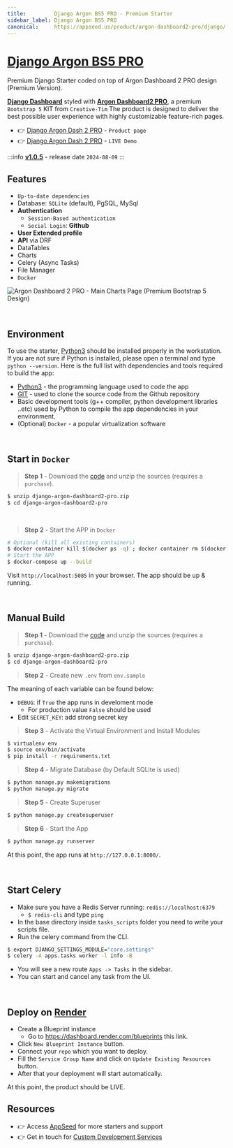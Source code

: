 ```yaml
---
title:         Django Argon BS5 PRO - Premium Starter
sidebar_label: Django Argon BS5 PRO
canonical:     https://appseed.us/product/argon-dashboard2-pro/django/  
---
```


# [Django Argon BS5 PRO](https://appseed.us/product/argon-dashboard2-pro/django/)

<SubHeading>Premium Django Starter coded on top of Argon Dashboard 2 PRO design (Premium Version).</SubHeading>

**[Django Dashboard](https://appseed.us/admin-dashboards/django/)** styled with **[Argon Dashboard2 PRO](https://appseed.us/product/argon-dashboard2-pro/django/)**, a premium `Bootstrap 5` KIT from `Creative-Tim`
The product is designed to deliver the best possible user experience with highly customizable feature-rich pages. 

- 👉 [Django Argon Dash 2 PRO](https://appseed.us/product/argon-dashboard2-pro/django/) - `Product page` 
- 👉 [Django Argon Dash 2 PRO](https://django-argon-dash2-pro.onrender.com/) - `LIVE Demo`

:::info [**v1.0.5**](https://github.com/app-generator/django-argon-dashboard2-pro/releases) - release date `2024-08-09`
:::

## **Features**

- `Up-to-date dependencies`
- Database: `SQLite` (default), PgSQL, MySql
- **Authentication**
  - `Session-Based authentication`
  - `Social Login`: **Github**
- **User Extended profile**
- **API** via DRF
- DataTables
- Charts
- Celery (Async Tasks)
- File Manager
- `Docker`

![Argon Dashboard 2 PRO - Main Charts Page (Premium Bootstrap 5 Design)](https://github.com/user-attachments/assets/e2bca541-ed94-4369-8ab7-361a7f112e69)

<br />

## Environment

To use the starter, [Python3](https://www.python.org) should be installed properly in the workstation. 
If you are not sure if Python is installed, please open a terminal and type `python --version`. Here is the full list with dependencies and tools required to build the app:

- [Python3](https://www.python.org) - the programming language used to code the app
- [GIT](https://git-scm.com) - used to clone the source code from the Github repository
- Basic development tools (g++ compiler, python development libraries ..etc) used by Python to compile the app dependencies in your environment.
- (Optional) `Docker` - a popular virtualization software

<br />

## Start in `Docker`

> **Step 1** - Download the [code](https://appseed.us/product/argon-dashboard2-pro/django/) and unzip the sources (requires a `purchase`). 

```bash
$ unzip django-argon-dashboard2-pro.zip
$ cd django-argon-dashboard2-pro
```

<br />

> **Step 2** - Start the APP in `Docker`

```bash
# Optional (kill all existing containers)
$ docker container kill $(docker ps -q) ; docker container rm $(docker ps -a -q) ; docker network prune -f 
# Start the APP
$ docker-compose up --build 
```

Visit `http://localhost:5085` in your browser. The app should be up & running.

<br />

## Manual Build 

> **Step 1** - Download the [code](https://appseed.us/product/argon-dashboard2-pro/django/) and unzip the sources (requires a `purchase`). 

```bash
$ unzip django-argon-dashboard2-pro.zip
$ cd django-argon-dashboard2-pro
```

> **Step 2** - Create new `.env` from `env.sample`

The meaning of each variable can be found below: 

- `DEBUG`: if `True` the app runs in develoment mode
  - For production value `False` should be used
- Edit `SECRET_KEY`: add strong secret key

> **Step 3** - Activate the Virtual Environment and Install Modules

```bash
$ virtualenv env
$ source env/bin/activate
$ pip install -r requirements.txt
```

> **Step 4** - Migrate Database (by Default SQLite is used)

```bash
$ python manage.py makemigrations
$ python manage.py migrate
```

> **Step 5** - Create Superuser 

```bash
$ python manage.py createsuperuser
```

> **Step 6** - Start the App

```bash
$ python manage.py runserver
```

At this point, the app runs at `http://127.0.0.1:8000/`. 

<br />

## Start Celery

- Make sure you have a Redis Server running: `redis://localhost:6379`
  - `$ redis-cli` and type `ping` 
- In the base directory inside `tasks_scripts` folder you need to write your scripts file.
- Run the celery command from the CLI.

```bash
$ export DJANGO_SETTINGS_MODULE="core.settings"  
$ celery -A apps.tasks worker -l info -B
```

- You will see a new route `Apps -> Tasks` in the sidebar.
- You can start and cancel any task from the UI.

<br />

## Deploy on [Render](https://render.com/)

- Create a Blueprint instance
  - Go to https://dashboard.render.com/blueprints this link.
- Click `New Blueprint Instance` button.
- Connect your `repo` which you want to deploy.
- Fill the `Service Group Name` and click on `Update Existing Resources` button.
- After that your deployment will start automatically.

At this point, the product should be LIVE.

## Resources

- 👉 Access [AppSeed](https://appseed.us/) for more starters and support 
- 👉 Get in touch for [Custom Development Services](https://appseed.us/custom-development/)
